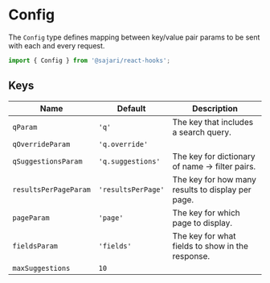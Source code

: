
<SEO
  title="Config"
  scope={scopes.classes}
  description="The Config type defines mapping between key/value pair param to be sent with each and every request."
/>

# Config

The `Config` type defines mapping between key/value pair params to be sent with each and every request.

```js
import { Config } from '@sajari/react-hooks';
```

## Keys

| Name                  | Default            | Description                                       |
| --------------------- | ------------------ | ------------------------------------------------- |
| `qParam`              | `'q'`              | The key that includes a search query.             |
| `qOverrideParam`      | `'q.override'`     |                                                   |
| `qSuggestionsParam`   | `'q.suggestions'`  | The key for dictionary of name -> filter pairs.   |
| `resultsPerPageParam` | `'resultsPerPage'` | The key for how many results to display per page. |
| `pageParam`           | `'page'`           | The key for which page to display.                |
| `fieldsParam`         | `'fields'`         | The key for what fields to show in the response.  |
| `maxSuggestions`      | `10`               |                                                   |
